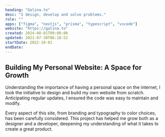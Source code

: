 ```yaml
---
heading: "Galina.to"
desc: "I design, develop and solve problems."
role: ""
apps: ["figma", "nextjs", "prisma", "typescript", "vscode"]
website: "https://galina.to"
created: 2024-08-01T09:00:00
updated: 2021-07-30T06:18:52
startDate: 2022-10-01
endDate:
---
```


## Building My Personal Website: A Space for Growth

Understanding the importance of having a personal space on the internet, I took the initiative to design and build my own website from scratch. Anticipating regular updates, I ensured the code was easy to maintain and modify.

Every aspect of this site, from branding and typography to color choices, has been carefully considered. This project has helped me grow both as a designer and a developer, deepening my understanding of what it takes to create a great product.

